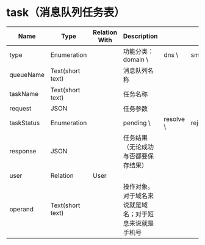 # task（消息队列任务表）


| Name       | Type             | Relation With | Description                 |           |        |         |
|------------|------------------|---------------|-----------------------------|-----------|--------|---------|
| type       | Enumeration      |               | 功能分类：domain \               | dns \     | sms \  | email 等 |
| queueName  | Text(short text) |               | 消息队列名称                      |           |        |         |
| taskName   | Text(short text) |               | 任务名称                        |           |        |         |
| request    | JSON             |               | 任务参数                        |           |        |         |
| taskStatus | Enumeration      |               | pending \                   | resolve \ | reject |         |
| response   | JSON             |               | 任务结果（无论成功与否都要保存结果）          |           |        |         |
| user       | Relation         | User          |                             |           |        |         |
| operand    | Text(short text) |               | 操作对象。对于域名来说就是域名；对于短息来说就是手机号 |           |        |         |

